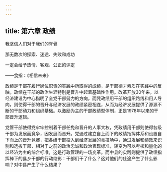 ```yaml
---
---
---
```

title: 第六章 政绩
---


我坚信人们对于我们的脊骨

那无数次的探索、迷途、失败和成功

一定会给予热情、客观、公正的评定

——食指：《相信未来》

政绩是干部在履行岗位职责的实践中所取得的成绩，是干部德才素质在实践中的反映。政绩在干部的政治生涯特别是晋升中起着基础性作用。改革开放30年来，以经济建设为中心指明了全党干部努力的方向，而凭政绩用干部的组织路线和用人导向，则使得干部的晋升与经济发展的政绩紧密相连，从而为经济发展提供了源源不断的干部动力和组织基础。以激励为主的干部政绩型体制，正是1978年以来的干部晋升逻辑。

党管干部使得党牢牢控制着干部任免和晋升的人事大权，凭政绩用干部则使得各级干部为发展而竞争，因发展而晋升。党通过建立自上而下的政绩指挥体系和设置自下而上的晋升竞赛，把各级干部投入到经济发展的竞技场中，通过发展和绩效来识别和选拔干部，相对于之前的政治忠诚和政治表现标准，转变为可以考核和量化的以经济为主的综合标准，这是行政管理的一场变革。而中县的实践则提供了政绩指挥棒下的县乡干部的行动缩影：干部们干了什么？这对他们的仕途产生了什么影响？对中县产生了什么结果？

